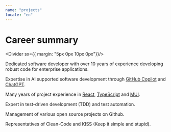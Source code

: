 ```yaml
---
name: "projects"
locale: "en"
---
```



# Career summary

<Divider sx={{ margin: "5px 0px 10px 0px"}}/>

Dedicated software developer with over 10 years of experience developing robust code for enterprise applications.

Expertise in AI supported software development through [GitHub Copilot](https://github.com/features/copilot) and [ChatGPT](https://chat.openai.com/).

Many years of project experience in [React](https://react.dev/), [TypeScript](https://www.typescriptlang.org/) and [MUI](https://mui.com/).

Expert in test-driven development (TDD) and test automation.

Management of various <Link href="#openSource" underline="none">open source projects</Link> on <Link href="http://github.com/firsttris" underline="none">Github</Link >.

Representatives of Clean-Code and KISS (Keep it simple and stupid).